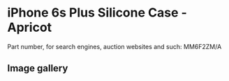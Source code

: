 
# iPhone 6s Plus Silicone Case - Apricot

Part number, for search engines, auction websites and such: MM6F2ZM/A

## Image gallery

<div style={{ width: "768px" }}>
  <GalleryComponent
    images={[
      {
        original: "/everysource/MM6F2.webp",
        thumbnail: "/everypreview/MM6F2.webp",
      },
      {
        original: "/everysource/MM6F2_AV1_GOLD.webp",
        thumbnail: "/everypreview/MM6F2_AV1_GOLD.webp",
      },
      {
        original: "/everysource/MM6F2_AV1_SILVER.webp",
        thumbnail: "/everypreview/MM6F2_AV1_SILVER.webp",
      },
      {
        original: "/everysource/MM6F2_AV1_SPACE_GRAY.webp",
        thumbnail: "/everypreview/MM6F2_AV1_SPACE_GRAY.webp",
      }
    ]}
  />
</div>